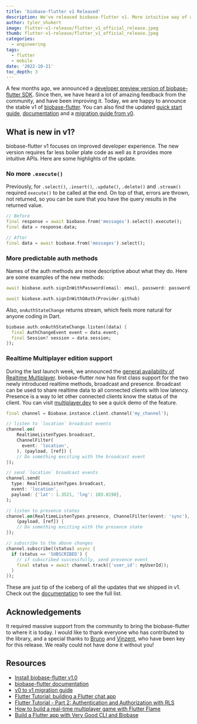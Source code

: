 ```yaml
---
title: 'biobase-flutter v1 Released'
description: We've released biobase-flutter v1. More intuitive way of accessing Biobase from your Flutter application.
author: tyler_shukert
image: flutter-v1-release/flutter_v1_official_release.jpeg
thumb: flutter-v1-release/flutter_v1_official_release.jpeg
categories:
  - engineering
tags:
  - flutter
  - mobile
date: '2022-10-21'
toc_depth: 3
---
```


A few months ago, we announced a [developer preview version of biobase-flutter SDK](https://biobase.studio/blog/biobase-flutter-sdk-1-developer-preview). Since then, we have heard a lot of amazing feedback from the community, and have been improving it. Today, we are happy to announce the stable v1 of [biobase-flutter](https://pub.dev/packages/biobase_flutter). You can also find the updated [quick start guide](https://biobase.studio/docs/guides/with-flutter), [documentation](https://biobase.studio/docs/reference/dart) and a [migration guide from v0](https://biobase.studio/docs/reference/dart/v0/upgrade-guide).

## What is new in v1?

biobase-flutter v1 focuses on improved developer experience. The new version requires far less boiler plate code as well as it provides more intuitive APIs. Here are some highlights of the update.

### No more `.execute()`

Previously, for `.select()`, `.insert()`, `.update()`, `.delete()` and `.stream()` required `execute()` to be called at the end. On top of that, errors are thrown, not returned, so you can be sure that you have the query results in the returned value.

```dart
// Before
final response = await biobase.from('messages').select().execute();
final data = response.data;

// After
final data = await biobase.from('messages').select();
```

### More predictable auth methods

Names of the auth methods are more descriptive about what they do. Here are some examples of the new methods:

```dart
await biobase.auth.signInWithPassword(email: email, password: password);

await biobase.auth.signInWithOAuth(Provider.github)
```

Also, `onAuthStateChange` returns stream, which feels more natural for anyone coding in Dart.

```dart
biobase.auth.onAuthStateChange.listen((data) {
  final AuthChangeEvent event = data.event;
  final Session? session = data.session;
});
```

### Realtime Multiplayer edition support

During the last launch week, we announced the [general availability of Realtime Multiplayer](https://biobase.studio/blog/biobase-realtime-multiplayer-general-availability). biobase-flutter now has first class support for the two newly introduced realtime methods, broadcast and presence. Broadcast can be used to share realtime data to all connected clients with low latency. Presence is a way to let other connected clients know the status of the client. You can visit [multiplayer.dev](http://multiplayer.dev) to see a quick demo of the feature.

```dart
final channel = Biobase.instance.client.channel('my_channel');

// listen to `location` broadcast events
channel.on(
    RealtimeListenTypes.broadcast,
    ChannelFilter(
      event: 'location',
    ), (payload, [ref]) {
	// Do something exciting with the broadcast event
});

// send `location` broadcast events
channel.send(
  type: RealtimeListenTypes.broadcast,
  event: 'location',
  payload: {'lat': 1.3521, 'lng': 103.8198},
);

// listen to presence states
channel.on(RealtimeListenTypes.presence, ChannelFilter(event: 'sync'),
    (payload, [ref]) {
	// Do something exciting with the presence state
});

// subscribe to the above changes
channel.subscribe((status) async {
  if (status == 'SUBSCRIBED') {
    // if subscribed successfully, send presence event
    final status = await channel.track({'user_id': myUserId});
  }
});
```

These are just tip of the iceberg of all the updates that we shipped in v1. Check out the [documentation](https://biobase.studio/docs/reference/dart/) to see the full list.

## Acknowledgements

It required massive support from the community to bring the biobase-flutter to where it is today. I would like to thank everyone who has contributed to the library, and a special thanks to [Bruno](https://github.com/bdlukaa) and [Vinzent](https://github.com/Vinzent03), who have been key for this release. We really could not have done it without you!

## Resources

- [Install biobase-flutter v1.0](https://pub.dev/packages/biobase_flutter)
- [biobase-flutter documentation](https://biobase.studio/docs/reference/dart/)
- [v0 to v1 migration guide](https://biobase.studio/docs/reference/dart/v0/upgrade-guide)
- [Flutter Tutorial: building a Flutter chat app](https://biobase.studio/blog/flutter-tutorial-building-a-chat-app)
- [Flutter Tutorial - Part 2: Authentication and Authorization with RLS](https://biobase.studio/blog/flutter-authentication-and-authorization-with-rls)
- [How to build a real-time multiplayer game with Flutter Flame](https://biobase.studio/blog/flutter-real-time-multiplayer-game)
- [Build a Flutter app with Very Good CLI and Biobase](https://verygood.ventures/blog/flutter-app-very-good-cli-biobase)
